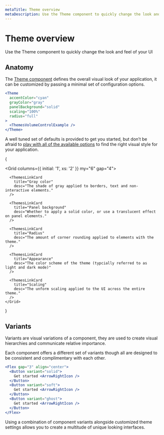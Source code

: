 ```yaml
---
metaTitle: Theme overview
metaDescription: Use the Theme component to quickly change the look and feel of your UI
---
```


# Theme overview

<Description>
  Use the Theme component to quickly change the look and feel of your UI
</Description>

## Anatomy

The [Theme component](/themes/docs/components/theme) defines the overall visual look of your application, it can be customized by passing a minimal set of configuration options.

```jsx live=true
<Theme
  accentColor="cyan"
  grayColor="gray"
  panelBackground="solid"
  scaling="100%"
  radius="full"
>
  <ThemesVolumeControlExample />
</Theme>
```

A well tuned set of defaults is provided to get you started, but don’t be afraid to [play with all of the available options](/themes/components) to find the right visual style for your application.

{

  <Grid columns={{ initial: '1', xs: '2' }} my="6" gap="4">
      <ThemesLinkCard
        title="Accent color"
        desc="The accent color of primary buttons, links and interactive elements."
      />

      <ThemesLinkCard
        title="Gray color"
        desc="The shade of gray applied to borders, text and non-interactive elements."
      />

      <ThemesLinkCard
        title="Panel background"
        desc="Whether to apply a solid color, or use a translucent effect on panel elements."
      />

      <ThemesLinkCard
        title="Radius"
        desc="The amount of corner rounding applied to elements with the theme."
      />

      <ThemesLinkCard
        title="Appearance"
        desc="The color scheme of the theme (typcially referred to as light and dark mode)"
      />

      <ThemesLinkCard
        title="Scaling"
        desc="The unform scaling applied to the UI across the entire theme."
      />
    </Grid>

}

## Variants

Variants are visual variations of a component, they are used to create visual hierarchies and communicate relative importance.

Each component offers a different set of variants though all are designed to be consistent and complimentary with each other.

```jsx live=true
<Flex gap="3" align="center">
  <Button variant="solid">
    Get started <ArrowRightIcon />
  </Button>
  <Button variant="soft">
    Get started <ArrowRightIcon />
  </Button>
  <Button variant="ghost">
    Get started <ArrowRightIcon />
  </Button>
</Flex>
```

Using a combination of component variants alongside customized theme settings allows you to create a multitude of unique looking interfaces.

<ThemesVariantsExample />
